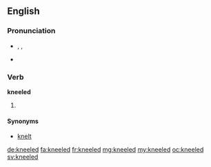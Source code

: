 ==English==

===Pronunciation===
* {{enPR|nēld}}, {{IPA|/niːld/}}, {{X-SAMPA|/ni:ld/}}
* {{rhymes|iːld}}

===Verb===
'''kneeled'''

# {{en-past of|kneel}}

====Synonyms====
* [[knelt]]

[[de:kneeled]]
[[fa:kneeled]]
[[fr:kneeled]]
[[mg:kneeled]]
[[my:kneeled]]
[[oc:kneeled]]
[[sv:kneeled]]
